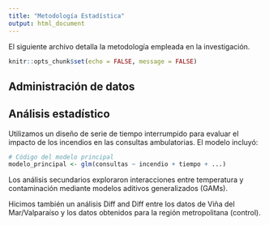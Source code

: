 ```yaml
---
title: "Metodología Estadística"
output: html_document
---
```


El siguiente archivo detalla la metodología empleada en la investigación. 

```r
knitr::opts_chunk$set(echo = FALSE, message = FALSE)
```
## Administración de datos


## Análisis estadístico

Utilizamos un diseño de serie de tiempo interrumpido para evaluar el impacto de los incendios en las consultas ambulatorias. El modelo incluyó:

```r
# Código del modelo principal
modelo_principal <- glm(consultas ~ incendio + tiempo + ...)

```

Los análisis secundarios exploraron interacciones entre temperatura y contaminación mediante modelos aditivos generalizados (GAMs).

Hicimos también un análisis Diff and Diff entre los datos de Viña del Mar/Valparaíso y los datos obtenidos para la región metropolitana (control).
